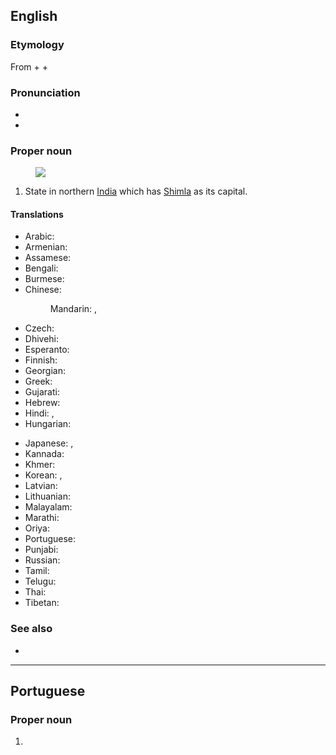 ==English==
{{wikipedia}}

===Etymology===
From {{etyl|sa|en}} {{m|sa|हिम||frost, snow}} + {{m|sa|अचल||mountain, rock}} + {{m|sa|प्रदेश||spot, region, place, country, district}}

===Pronunciation===
* {{IPA|en|[ɦɪmaːtʃəl pɹəd̪eːʃ]}}
* {{audio|en|Himachal.ogg|Audio}}

===Proper noun===
{{en-proper noun|head=Himachal Pradesh}}
[[Image:Himachal Pradesh in India (disputed hatched).svg|thumb|]]

# State in northern [[India]] which has [[Shimla]] as its capital.

====Translations====
{{trans-top|Himachal Pradesh}}
* Arabic: {{t|ar|هِيمَاجَل بْرَدِيش|m|tr=himājal bradīš}}
* Armenian: {{t|hy|Հիմաչալ Պրադեշ}}
* Assamese: {{t|as|হিমাচল প্ৰদেশ}}
* Bengali: {{t|bn|হিমাচল প্রদেশ}}
* Burmese: {{t-needed|my}}
* Chinese:
*: Mandarin: {{t|cmn|喜馬偕爾邦|sc=Hani}}, {{t|cmn|喜马偕尔邦|tr=Xǐmǎxié'ěr-bāng|sc=Hani}}
* Czech: {{t|cs|Himáčalpradéš|m}}
* Dhivehi: {{t|dv|ހިމާޗަލް ޕްރަދޭޝް|sc=Thaa}}
* Esperanto: {{t|eo|Himaĉal-Pradeŝo}}
* Finnish: {{t|fi|Himachal Pradesh}}
* Georgian: {{t|ka|ჰიმაჩალ-პრადეში}}
* Greek: {{t+|el|Χιμάτσαλ Πραντές}}
* Gujarati: {{t|gu|હિમાચલ પ્રદેશ}}
* Hebrew: {{t|he|הימאצ׳אל פראדש}}
* Hindi: {{t+|hi|हिमाचल प्रदेश}}, {{t+|hi|हिमाचल|m}}
* Hungarian: {{t|hu|Himácsal Prades}}
{{trans-mid}}
* Japanese: {{t|ja|ヒマーチャル・プラデーシュ州|tr=Himācharu-Puradēshu-shū}}, {{t|ja|ヒマーチャル・プラデーシュ|tr=Himācharu-Puradēshu}}
* Kannada: {{t+|kn|ಹಿಮಾಚಲ ಪ್ರದೇಶ|sc=Knda}}
* Khmer: {{t-needed|km}}
* Korean: {{t|ko|^히마찰프라데시 주}}, {{t|ko|^히마찰프라데시}}
* Latvian: {{t|lv|Himāčala Pradēša}}
* Lithuanian: {{t|lt|Himačal Pradešas}}
* Malayalam: {{t|ml|ഹിമാചൽ പ്രദേശ്‌|sc=Mlym}}
* Marathi: {{t|mr|हिमाचल प्रदेश}}
* Oriya: {{t|or|ହିମାଚଳ ପ୍ରଦେଶ}}
* Portuguese: {{t|pt|Himachal Pradesh}}
* Punjabi: {{t|pa|ਹਿਮਾਚਲ ਪ੍ਰਦੇਸ਼}}
* Russian: {{t+|ru|Химача́л-Праде́ш|m}}
* Tamil: {{t|ta|இமாசலப் பிரதேசம்|sc=Taml}}
* Telugu: {{t+|te|హిమాచల్ ప్రదేశ్}}
* Thai: {{t|th|รัฐหิมาจัลประเทศ|tr=rát hì-maa-jan prà-têet}}
* Tibetan: {{t|bo|ཧི་མ་ཅལ་མངའ་སྡེ}}
{{trans-bottom}}

===See also===
* {{list:states of India/en}}

----

==Portuguese==

===Proper noun===
{{pt-proper noun|m}}

# {{place|pt|state|in northern|c/India|t1=Himachal Pradesh}}
